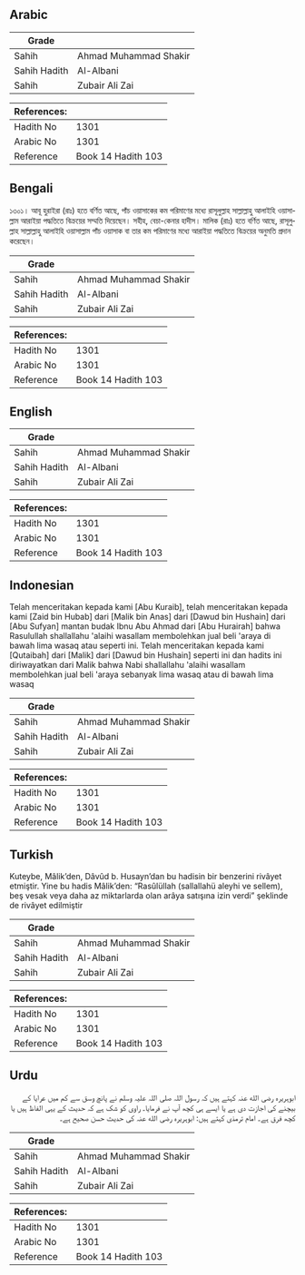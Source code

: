 ## Arabic


<div dir="rtl" lang="ar" style={{fontSize:'larger',backgroundColor:'#f8f9fa',padding:20}}>

</div>
<div style={{backgroundColor:'#f8f9fa',padding:20, marginBottom: 10}}><table> <thead> <tr> <th>Grade</th> <th></th> </tr> </thead> <tbody> <tr><td>Sahih</td><td>Ahmad Muhammad Shakir</td></tr><tr><td>Sahih Hadith</td><td>Al-Albani</td></tr><tr><td>Sahih</td><td>Zubair Ali Zai</td></tr></tbody></table><table> <thead> <tr> <th>References:</th> <th></th> </tr> </thead> <tbody><tr><td>Hadith No</td><td>1301</td></tr><tr><td>Arabic No</td><td>1301</td></tr><tr><td>Reference</td><td>Book 14 Hadith 103</td></tr></tbody></table></div>

## Bengali


<div dir="ltr" lang="bn" style={{fontSize:'larger',backgroundColor:'#f8f9fa',padding:20}}>
১৩০১। আবূ হুরাইরা (রাঃ) হতে বর্ণিত আছে, পাঁচ ওয়াসাকের কম পরিমাণের মধ্যে রাসূলুল্লাহ সাল্লাল্লাহু আলাইহি ওয়াসাল্লাম আরাইয়া পদ্ধতিতে বিক্রয়ের সম্মতি দিয়েছেন। সহীহ, বেচা-কেনার হাদীস। মালিক (রাঃ) হতে বর্ণিত আছে, রাসূলুল্লাহ সাল্লাল্লাহু আলাইহি ওয়াসাল্লাম পাঁচ ওয়াসাক বা তার কম পরিমাণের মধ্যে আরাইয়া পদ্ধতিতে বিক্রয়ের অনুমতি প্রদান করেছেন।
</div>
<div style={{backgroundColor:'#f8f9fa',padding:20, marginBottom: 10}}><table> <thead> <tr> <th>Grade</th> <th></th> </tr> </thead> <tbody> <tr><td>Sahih</td><td>Ahmad Muhammad Shakir</td></tr><tr><td>Sahih Hadith</td><td>Al-Albani</td></tr><tr><td>Sahih</td><td>Zubair Ali Zai</td></tr></tbody></table><table> <thead> <tr> <th>References:</th> <th></th> </tr> </thead> <tbody><tr><td>Hadith No</td><td>1301</td></tr><tr><td>Arabic No</td><td>1301</td></tr><tr><td>Reference</td><td>Book 14 Hadith 103</td></tr></tbody></table></div>

## English


<div dir="ltr" lang="en" style={{fontSize:'larger',backgroundColor:'#f8f9fa',padding:20}}>

</div>
<div style={{backgroundColor:'#f8f9fa',padding:20, marginBottom: 10}}><table> <thead> <tr> <th>Grade</th> <th></th> </tr> </thead> <tbody> <tr><td>Sahih</td><td>Ahmad Muhammad Shakir</td></tr><tr><td>Sahih Hadith</td><td>Al-Albani</td></tr><tr><td>Sahih</td><td>Zubair Ali Zai</td></tr></tbody></table><table> <thead> <tr> <th>References:</th> <th></th> </tr> </thead> <tbody><tr><td>Hadith No</td><td>1301</td></tr><tr><td>Arabic No</td><td>1301</td></tr><tr><td>Reference</td><td>Book 14 Hadith 103</td></tr></tbody></table></div>

## Indonesian


<div dir="ltr" lang="id" style={{fontSize:'larger',backgroundColor:'#f8f9fa',padding:20}}>
Telah menceritakan kepada kami [Abu Kuraib], telah menceritakan kepada kami [Zaid bin Hubab] dari [Malik bin Anas] dari [Dawud bin Hushain] dari [Abu Sufyan] mantan budak Ibnu Abu Ahmad dari [Abu Hurairah] bahwa Rasulullah shallallahu 'alaihi wasallam membolehkan jual beli 'araya di bawah lima wasaq atau seperti ini. Telah menceritakan kepada kami [Qutaibah] dari [Malik] dari [Dawud bin Hushain] seperti ini dan hadits ini diriwayatkan dari Malik bahwa Nabi shallallahu 'alaihi wasallam membolehkan jual beli 'araya sebanyak lima wasaq atau di bawah lima wasaq
</div>
<div style={{backgroundColor:'#f8f9fa',padding:20, marginBottom: 10}}><table> <thead> <tr> <th>Grade</th> <th></th> </tr> </thead> <tbody> <tr><td>Sahih</td><td>Ahmad Muhammad Shakir</td></tr><tr><td>Sahih Hadith</td><td>Al-Albani</td></tr><tr><td>Sahih</td><td>Zubair Ali Zai</td></tr></tbody></table><table> <thead> <tr> <th>References:</th> <th></th> </tr> </thead> <tbody><tr><td>Hadith No</td><td>1301</td></tr><tr><td>Arabic No</td><td>1301</td></tr><tr><td>Reference</td><td>Book 14 Hadith 103</td></tr></tbody></table></div>

## Turkish


<div dir="ltr" lang="tr" style={{fontSize:'larger',backgroundColor:'#f8f9fa',padding:20}}>
Kuteybe, Mâlik’den, Dâvûd b. Husayn’dan bu hadisin bir benzerini rivâyet etmiştir. Yine bu hadis Mâlik’den: “Rasûlüllah (sallallahü aleyhi ve sellem), beş vesak veya daha az miktarlarda olan arâya satışına izin verdi” şeklinde de rivâyet edilmiştir
</div>
<div style={{backgroundColor:'#f8f9fa',padding:20, marginBottom: 10}}><table> <thead> <tr> <th>Grade</th> <th></th> </tr> </thead> <tbody> <tr><td>Sahih</td><td>Ahmad Muhammad Shakir</td></tr><tr><td>Sahih Hadith</td><td>Al-Albani</td></tr><tr><td>Sahih</td><td>Zubair Ali Zai</td></tr></tbody></table><table> <thead> <tr> <th>References:</th> <th></th> </tr> </thead> <tbody><tr><td>Hadith No</td><td>1301</td></tr><tr><td>Arabic No</td><td>1301</td></tr><tr><td>Reference</td><td>Book 14 Hadith 103</td></tr></tbody></table></div>

## Urdu


<div dir="rtl" lang="ur" style={{fontSize:'larger',backgroundColor:'#f8f9fa',padding:20}}>
ابوہریرہ رضی الله عنہ کہتے ہیں کہ رسول اللہ صلی اللہ علیہ وسلم نے پانچ وسق سے کم میں عرایا کے بیچنے کی اجازت دی ہے یا ایسے ہی کچھ آپ نے فرمایا۔ راوی کو شک ہے کہ حدیث کے یہی الفاظ ہیں یا کچھ فرق ہے۔ امام ترمذی کہتے ہیں: ابوہریرہ رضی الله عنہ کی حدیث حسن صحیح ہے۔
</div>
<div style={{backgroundColor:'#f8f9fa',padding:20, marginBottom: 10}}><table> <thead> <tr> <th>Grade</th> <th></th> </tr> </thead> <tbody> <tr><td>Sahih</td><td>Ahmad Muhammad Shakir</td></tr><tr><td>Sahih Hadith</td><td>Al-Albani</td></tr><tr><td>Sahih</td><td>Zubair Ali Zai</td></tr></tbody></table><table> <thead> <tr> <th>References:</th> <th></th> </tr> </thead> <tbody><tr><td>Hadith No</td><td>1301</td></tr><tr><td>Arabic No</td><td>1301</td></tr><tr><td>Reference</td><td>Book 14 Hadith 103</td></tr></tbody></table></div>